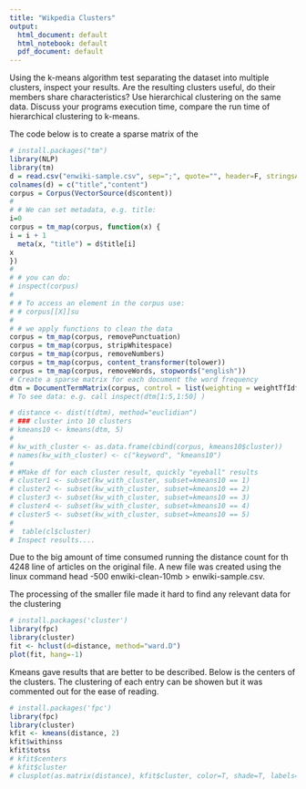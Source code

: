 ```yaml
---
title: "Wikpedia Clusters"
output:
  html_document: default
  html_notebook: default
  pdf_document: default
---
```

Using the k-means algorithm test separating the dataset into multiple clusters, inspect your results. Are
the resulting clusters useful, do their members share characteristics?
Use hierarchical clustering on the same data. Discuss your programs execution time, compare the run time of hierarchical clustering to k-means.

The code below is to create a sparse matrix of the 
```r
# install.packages("tm")
library(NLP)
library(tm)
d = read.csv("enwiki-sample.csv", sep=";", quote="", header=F, stringsAsFactors=FALSE)
colnames(d) = c("title","content")
corpus = Corpus(VectorSource(d$content))
# 
# # We can set metadata, e.g. title:
i=0
corpus = tm_map(corpus, function(x) {
i = i + 1
  meta(x, "title") = d$title[i]
x
})
# 
# # you can do:
# inspect(corpus)
# 
# # To access an element in the corpus use:
# # corpus[[X]]su
# 
# # we apply functions to clean the data
corpus = tm_map(corpus, removePunctuation)
corpus = tm_map(corpus, stripWhitespace)
corpus = tm_map(corpus, removeNumbers)
corpus = tm_map(corpus, content_transformer(tolower))
corpus = tm_map(corpus, removeWords, stopwords("english"))
# Create a sparse matrix for each document the word frequency
dtm = DocumentTermMatrix(corpus, control = list(weighting = weightTfIdf))
# To see data: e.g. call inspect(dtm[1:5,1:50] )

# distance <- dist(t(dtm), method="euclidian")
# ### cluster into 10 clusters
# kmeans10 <- kmeans(dtm, 5)
# 
# kw_with_cluster <- as.data.frame(cbind(corpus, kmeans10$cluster))
# names(kw_with_cluster) <- c("keyword", "kmeans10")
# 
# #Make df for each cluster result, quickly "eyeball" results
# cluster1 <- subset(kw_with_cluster, subset=kmeans10 == 1)
# cluster2 <- subset(kw_with_cluster, subset=kmeans10 == 2)
# cluster3 <- subset(kw_with_cluster, subset=kmeans10 == 3)
# cluster4 <- subset(kw_with_cluster, subset=kmeans10 == 4)
# cluster5 <- subset(kw_with_cluster, subset=kmeans10 == 5)
# 
#  table(cl$cluster)
# Inspect results....
```
Due to the big amount of time consumed running the distance count for th 4248 line of articles on the original file. A new file was created using the linux command head -500 enwiki-clean-10mb > enwiki-sample.csv.

The processing of the smaller file made it hard to find any relevant data for the clustering
```r
# install.packages('cluster') 
library(fpc)      
library(cluster)   
fit <- hclust(d=distance, method="ward.D")
plot(fit, hang=-1)   
```
Kmeans gave results that are better to be described. Below is the centers of the clusters. The clustering of each entry can be showen but it was commented out for the ease of reading.
```r
# install.packages('fpc')
library(fpc)      
library(cluster)   
kfit <- kmeans(distance, 2)   
kfit$withinss
kfit$totss
# kfit$centers
# kfit$cluster
# clusplot(as.matrix(distance), kfit$cluster, color=T, shade=T, labels=2, lines=0)   
```
